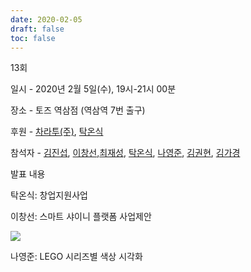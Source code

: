 ```yaml
---
date: 2020-02-05
draft: false
toc: false
---
```


13회

일시 - 2020년 2월 5일(수), 19시-21시 00분 

장소 - 토즈 역삼점 (역삼역 7번 출구)

<div id="daumRoughmapContainer1693880417396" class="root_daum_roughmap root_daum_roughmap_landing"></div>

<script charset="UTF-8" class="daum_roughmap_loader_script" src="https://ssl.daumcdn.net/dmaps/map_js_init/roughmapLoader.js"></script>

<script charset="UTF-8">
	new daum.roughmap.Lander({
		"timestamp" : "1693880417396",
		"key" : "2g3tu",
		"mapWidth" : "640",
		"mapHeight" : "360"
	}).render();
</script>

후원 - [차라투(주)](https://www.zarathu.com/), [탁온식](https://github.com/takos1026)

참석자 - [김진섭](https://github.com/jinseob2kim),  [이창선](https://github.com/csleekorea),[최재성](https://github.com/dhddldid), [탁온식](https://github.com/takos1026), [나영준](https://github.com/YoungjunNa), [김권현](https://github.com/kwhkim), [김가경](https://github.com/irobii) 

발표 내용

탁온식: 창업지원사업  

이창선: 스마트 샤이니 플랫폼 사업제안

[![](https://img.youtube.com/vi/vD3g3cufkEI/0.jpg)](https://www.youtube.com/watch?v=vD3g3cufkEI)

나영준: LEGO 시리즈별 색상 시각화